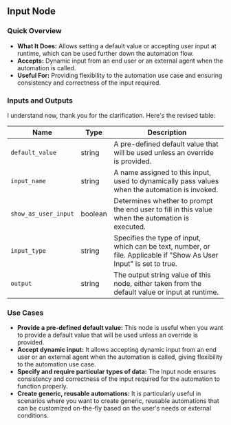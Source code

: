 ## Input Node

### Quick Overview

- **What It Does:** Allows setting a default value or accepting user input at runtime, which can be used further down the automation flow.
- **Accepts:** Dynamic input from an end user or an external agent when the automation is called.
- **Useful For:** Providing flexibility to the automation use case and ensuring consistency and correctness of the input required.

### Inputs and Outputs

I understand now, thank you for the clarification. Here's the revised table:

| Name                 | Type    | Description                                                                                                         |
| -------------------- | ------- | ------------------------------------------------------------------------------------------------------------------- |
| `default_value`      | string  | A pre-defined default value that will be used unless an override is provided.                                       |
| `input_name`         | string  | A name assigned to this input, used to dynamically pass values when the automation is invoked.                      |
| `show_as_user_input` | boolean | Determines whether to prompt the end user to fill in this value when the automation is executed.                    |
| `input_type`         | string  | Specifies the type of input, which can be text, number, or file. Applicable if "Show As User Input" is set to true. |
| `output`             | string  | The output string value of this node, either taken from the default value or input at runtime.                      |

### Use Cases

- **Provide a pre-defined default value:** This node is useful when you want to provide a default value that will be used unless an override is provided.
- **Accept dynamic input:** It allows accepting dynamic input from an end user or an external agent when the automation is called, giving flexibility to the automation use case.
- **Specify and require particular types of data:** The Input node ensures consistency and correctness of the input required for the automation to function properly.
- **Create generic, reusable automations:** It is particularly useful in scenarios where you want to create generic, reusable automations that can be customized on-the-fly based on the user's needs or external conditions.
